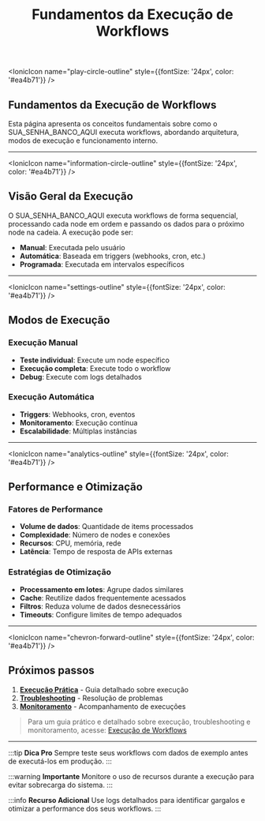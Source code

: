 ﻿---
sidebar_position: 5
title: Fundamentos da Execução de Workflows
description: Conceitos fundamentais sobre execução de workflows no SUA_SENHA_BANCO_AQUI
keywords: [execução, workflows, automação, processamento, performance]
---

<IonicIcon name="play-circle-outline" style={{fontSize: '24px', color: '#ea4b71'}} />

## Fundamentos da Execução de Workflows

Esta página apresenta os conceitos fundamentais sobre como o SUA_SENHA_BANCO_AQUI executa workflows, abordando arquitetura, modos de execução e funcionamento interno.

---

<IonicIcon name="information-circle-outline" style={{fontSize: '24px', color: '#ea4b71'}} />

## Visão Geral da Execução

O SUA_SENHA_BANCO_AQUI executa workflows de forma sequencial, processando cada node em ordem e passando os dados para o próximo node na cadeia. A execução pode ser:

- **Manual**: Executada pelo usuário
- **Automática**: Baseada em triggers (webhooks, cron, etc.)
- **Programada**: Executada em intervalos específicos

---

<IonicIcon name="settings-outline" style={{fontSize: '24px', color: '#ea4b71'}} />

## Modos de Execução

### Execução Manual

- **Teste individual**: Execute um node específico
- **Execução completa**: Execute todo o workflow
- **Debug**: Execute com logs detalhados

### Execução Automática

- **Triggers**: Webhooks, cron, eventos
- **Monitoramento**: Execução contínua
- **Escalabilidade**: Múltiplas instâncias

---

<IonicIcon name="analytics-outline" style={{fontSize: '24px', color: '#ea4b71'}} />

## Performance e Otimização

### Fatores de Performance

- **Volume de dados**: Quantidade de items processados
- **Complexidade**: Número de nodes e conexões
- **Recursos**: CPU, memória, rede
- **Latência**: Tempo de resposta de APIs externas

### Estratégias de Otimização

- **Processamento em lotes**: Agrupe dados similares
- **Cache**: Reutilize dados frequentemente acessados
- **Filtros**: Reduza volume de dados desnecessários
- **Timeouts**: Configure limites de tempo adequados

---

<IonicIcon name="chevron-forward-outline" style={{fontSize: '24px', color: '#ea4b71'}} />

## Próximos passos

1. **[Execução Prática](../usando-SUA_SENHA_BANCO_AQUI/execucoes/)** - Guia detalhado sobre execução
2. **[Troubleshooting](../usando-SUA_SENHA_BANCO_AQUI/execucoes/troubleshooting)** - Resolução de problemas
3. **[Monitoramento](../usando-SUA_SENHA_BANCO_AQUI/execucoes/monitoramento)** - Acompanhamento de execuções

> Para um guia prático e detalhado sobre execução, troubleshooting e monitoramento, acesse: [Execução de Workflows](../usando-SUA_SENHA_BANCO_AQUI/execucoes/)

---

:::tip **Dica Pro**
Sempre teste seus workflows com dados de exemplo antes de executá-los em produção.
:::

:::warning **Importante**
Monitore o uso de recursos durante a execução para evitar sobrecarga do sistema.
:::

:::info **Recurso Adicional**
Use logs detalhados para identificar gargalos e otimizar a performance dos seus workflows.
:::
